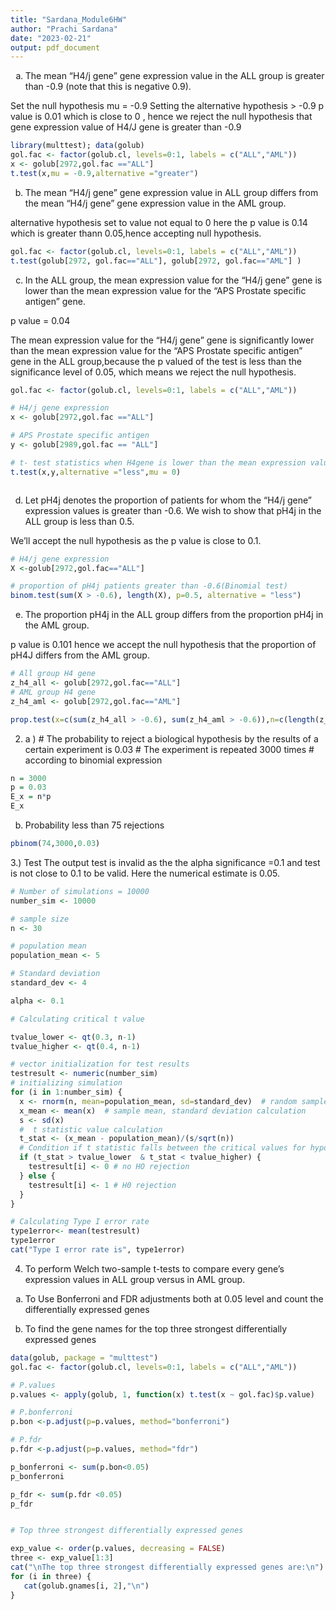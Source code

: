 ---
title: "Sardana_Module6HW"
author: "Prachi Sardana"
date: "2023-02-21"
output: pdf_document
---

a) The mean “H4/j gene” gene expression value in the ALL group is greater than 
-0.9 (note that this is negative 0.9). 


Set the null hypothesis mu = -0.9
Setting the alternative hypothesis > -0.9
p value is 0.01 which is close to 0 , hence we reject the null hypothesis that gene expression value of H4/J gene is greater than -0.9

```{r}

library(multtest); data(golub)
gol.fac <- factor(golub.cl, levels=0:1, labels = c("ALL","AML"))
x <- golub[2972,gol.fac =="ALL"]
t.test(x,mu = -0.9,alternative ="greater")

```

b) The mean “H4/j gene” gene expression value in ALL group differs from the mean “H4/j gene” gene expression value in the AML group.

alternative hypothesis set to value not equal to 0
here the p value is 0.14  which is greater thann 0.05,hence accepting null hypothesis.

```{r}
gol.fac <- factor(golub.cl, levels=0:1, labels = c("ALL","AML"))
t.test(golub[2972, gol.fac=="ALL"], golub[2972, gol.fac=="AML"] )

```

c) In the ALL group, the mean expression value for the “H4/j gene” gene is lower than the mean expression value for the “APS Prostate specific antigen” gene. 

p value = 0.04

The mean expression value for the "H4/j gene" gene is significantly lower than the mean expression value for the "APS Prostate specific antigen" gene in the ALL group,because the p valued of the test is less than the significance level of 0.05, which means we reject the null hypothesis. 

```{r}
gol.fac <- factor(golub.cl, levels=0:1, labels = c("ALL","AML"))

# H4/j gene expression
x <- golub[2972,gol.fac =="ALL"]

# APS Prostate specific antigen
y <- golub[2989,gol.fac == "ALL"]

# t- test statistics when H4gene is lower than the mean expression value for APS.
t.test(x,y,alternative ="less",mu = 0)



```
d) Let pH4j denotes the proportion of patients for whom the “H4/j gene” expression values is greater than -0.6. We wish to show that pH4j in the ALL group is less than 0.5.

We'll accept the null hypothesis as the p value is close to 0.1.
```{r}
# H4/j gene expression
X <-golub[2972,gol.fac=="ALL"]

# proportion of pH4j patients greater than -0.6(Binomial test)
binom.test(sum(X > -0.6), length(X), p=0.5, alternative = "less")

```
e) The proportion pH4j in the ALL group differs from the proportion pH4j in the AML group. 

p value is 0.101 hence we accept the null hypothesis that the proportion of pH4J differs from the AML group.
```{r}
# All group H4 gene 
z_h4_all <- golub[2972,gol.fac=="ALL"]
# AML group H4 gene
z_h4_aml <- golub[2972,gol.fac=="AML"]

prop.test(x=c(sum(z_h4_all > -0.6), sum(z_h4_aml > -0.6)),n=c(length(z_h4_all),length(z_h4_aml)), alternative = "two.sided")


```
2. a ) # The probability to reject a biological hypothesis by the results of a certain experiment is 0.03
# The experiment is repeated 3000 times
# according to binomial expression

```{r}


n = 3000
p = 0.03
E_x = n*p
E_x

```
b) Probability less than 75 rejections

```{r}

pbinom(74,3000,0.03)

```
3.) Test
The output test is invalid as the the alpha significance =0.1 and test is not close to 0.1 to be valid. Here the numerical estimate is 0.05.
```{r}

# Number of simulations = 10000
number_sim <- 10000 

# sample size 
n <- 30 

# population mean
population_mean <- 5 

# Standard deviation
standard_dev <- 4 

alpha <- 0.1 

# Calculating critical t value 

tvalue_lower <- qt(0.3, n-1)
tvalue_higher <- qt(0.4, n-1)

# vector initialization for test results
testresult <- numeric(number_sim) 
# initializing simulation
for (i in 1:number_sim) {
  x <- rnorm(n, mean=population_mean, sd=standard_dev)  # random sample generation
  x_mean <- mean(x)  # sample mean, standard deviation calculation
  s <- sd(x)
  #  t statistic value calculation
  t_stat <- (x_mean - population_mean)/(s/sqrt(n))
  # Condition if t statistic falls between the critical values for hypothesis rejection
  if (t_stat > tvalue_lower  & t_stat < tvalue_higher) {
    testresult[i] <- 0 # no HO rejection
  } else {
    testresult[i] <- 1 # H0 rejection
  }
}

# Calculating Type I error rate
type1error<- mean(testresult)
type1error
cat("Type I error rate is", type1error)

```

4. To perform Welch two-sample t-tests to compare every gene’s expression values in ALL group versus in AML group. 

a) To Use Bonferroni and FDR adjustments both at 0.05 level and count the differentially expressed genes

b) To find the gene names for the top three strongest differentially expressed genes 
```{r}

data(golub, package = "multtest")
gol.fac <- factor(golub.cl, levels=0:1, labels = c("ALL","AML"))

# P.values
p.values <- apply(golub, 1, function(x) t.test(x ~ gol.fac)$p.value) 

# P.bonferroni
p.bon <-p.adjust(p=p.values, method="bonferroni")

# P.fdr
p.fdr <-p.adjust(p=p.values, method="fdr")

p_bonferroni <- sum(p.bon<0.05)
p_bonferroni

p_fdr <- sum(p.fdr <0.05)
p_fdr


# Top three strongest differentially expressed genes

exp_value <- order(p.values, decreasing = FALSE)
three <- exp_value[1:3]
cat("\nThe top three strongest differentially expressed genes are:\n")
for (i in three) {
   cat(golub.gnames[i, 2],"\n")
}


```          







